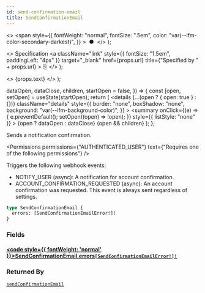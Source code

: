 ```yaml
---
id: send-confirmation-email
title: SendConfirmationEmail
---
```


  <>
    <span
      style={{
        fontWeight: "normal",
        fontSize: ".5em",
        color: "var(--ifm-color-secondary-darkest)",
      }}
    >
      &nbsp;●&nbsp;
    </span>
  </>
);

  <>
    Specification
    <a
      className="link"
      style={{ fontSize: "1.5em", paddingLeft: "4px" }}
      target="\_blank"
      href={props.url}
      title={"Specified by " + props.url}
    >
      ⎘
    </a>
  </>
);

  <>
    <span className={props.class}>{props.text}</span>
  </>
);


  dataOpen,
  dataClose,
  children,
  startOpen = false,
}) => {
  const [open, setOpen] = useState(startOpen);
  return (
    <details
      {...(open ? { open: true } : {})}
      className="details"
      style={{
        border: "none",
        boxShadow: "none",
        background: "var(--ifm-background-color)",
      }}
    >
      <summary
        onClick={(e) => {
          e.preventDefault();
          setOpen((open) => !open);
        }}
        style={{ listStyle: "none" }}
      >
        {open ? dataOpen : dataClose}
      </summary>
      {open && children}
    </details>
  );
};

Sends a notification confirmation.

<Badge text="Added in Saleor 3.15" class="secondary margin-bottom--sm" />

<FeaturePreview />

<Permissions
  permissions={"AUTHENTICATED_USER"}
  text={"Requires one of the following permissions"}
/>

Triggers the following webhook events:

- NOTIFY_USER (async): A notification for account confirmation.
- ACCOUNT_CONFIRMATION_REQUESTED (async): An account confirmation was requested. This event is always sent regardless of settings.

```graphql
type SendConfirmationEmail {
  errors: [SendConfirmationEmailError!]!
}
```

### Fields

#### [<code style={{ fontWeight: 'normal' }}>SendConfirmationEmail.<b>errors</b></code>](#)<Bullet />[`[SendConfirmationEmailError!]!`](../../../api-storefront/users/objects/send-confirmation-email-error) <Badge class="badge badge--secondary" text="non-null"/> <Badge class="badge badge--secondary" text="object"/> <Badge class="badge badge--secondary" text="users"/>

>

### Returned By

[`sendConfirmationEmail`](../../../api-storefront/users/mutations/send-confirmation-email) <Badge class="badge badge--secondary" text="mutation"/>


